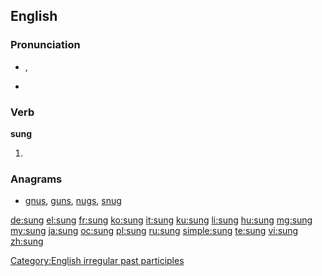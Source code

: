 {{also|súng|sừng}}

==English==

===Pronunciation===
* {{IPA|/sʌŋ/}}, {{SAMPA|/sVN/}}
* {{rhymes|ʌŋ}}

===Verb===
'''sung'''

# {{past participle of|sing}}

===Anagrams===
* [[gnus#English|gnus]], [[guns#English|guns]], [[nugs#English|nugs]], [[snug#English|snug]]

[[Category:English irregular past participles]]

[[de:sung]]
[[el:sung]]
[[fr:sung]]
[[ko:sung]]
[[it:sung]]
[[ku:sung]]
[[li:sung]]
[[hu:sung]]
[[mg:sung]]
[[my:sung]]
[[ja:sung]]
[[oc:sung]]
[[pl:sung]]
[[ru:sung]]
[[simple:sung]]
[[te:sung]]
[[vi:sung]]
[[zh:sung]]